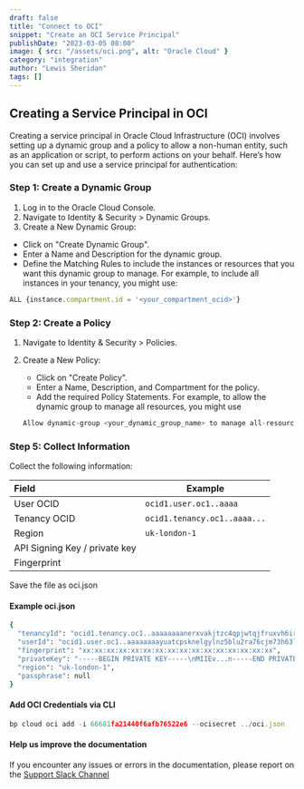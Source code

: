 ```yaml
---
draft: false
title: "Connect to OCI"
snippet: "Create an OCI Service Principal"
publishDate: "2023-03-05 08:00"
image: { src: "/assets/oci.png", alt: "Oracle Cloud" }
category: "integration"
author: "Lewis Sheridan"
tags: []
---
```


## Creating a Service Principal in OCI

Creating a service principal in Oracle Cloud Infrastructure (OCI) involves setting up a dynamic group and a policy to allow a non-human entity, such as an application or script, to perform actions on your behalf. Here’s how you can set up and use a service principal for authentication:

### Step 1: Create a Dynamic Group

1. Log in to the Oracle Cloud Console.
2. Navigate to Identity & Security > Dynamic Groups.
3. Create a New Dynamic Group:

- Click on "Create Dynamic Group".
- Enter a Name and Description for the dynamic group.
- Define the Matching Rules to include the instances or resources that you want this dynamic group to manage. For example, to include all instances in your tenancy, you might use:

```js
ALL {instance.compartment.id = '<your_compartment_ocid>'}
```

### Step 2: Create a Policy

1. Navigate to Identity & Security > Policies.
2. Create a New Policy:

   - Click on "Create Policy".
   - Enter a Name, Description, and Compartment for the policy.
   - Add the required Policy Statements. For example, to allow the dynamic group to manage all resources, you might use

   ```js
   Allow dynamic-group <your_dynamic_group_name> to manage all-resources in tenancy
   ```

### Step 5: Collect Information

Collect the following information:

| Field                         | Example                      |
| :---------------------------- | ---------------------------- |
| User OCID                     | `ocid1.user.oc1..aaaa`       |
| Tenancy OCID                  | `ocid1.tenancy.oc1..aaaa...` |
| Region                        | `uk-london-1`                |
| API Signing Key / private key |                              |
| Fingerprint                   |                              |

Save the file as oci.json

#### Example oci.json

```bash
{
  "tenancyId": "ocid1.tenancy.oc1..aaaaaaaanerxvakjtzc4qpjwtqjfruxvh6irkoy4tw7noy3eqvajpqzov2sq",
  "userId": "ocid1.user.oc1..aaaaaaaayuatcpsknelgylnz5blu2ra76cjm73h63lufyqs5fi7talazftia",
  "fingerprint": "xx:xx:xx:xx:xx:xx:xx:xx:xx:xx:xx:xx:xx:xx:xx:xx",
  "privateKey": "-----BEGIN PRIVATE KEY-----\nMIIEv...n-----END PRIVATE KEY-----\n",
  "region": "uk-london-1",
  "passphrase": null
}
```

#### Add OCI Credentials via CLI

```js
bp cloud oci add -i 66681fa21440f6afb76522e6 --ocisecret ../oci.json
```

#### Help us improve the documentation

If you encounter any issues or errors in the documentation, please report on the [Support Slack Channel](https://backplane-dev.slack.com/)
